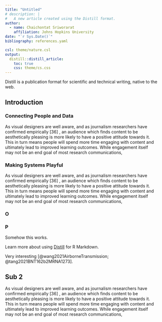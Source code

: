 ```yaml
---
title: "Untitled"
# description: |
#   A new article created using the Distill format.
author:
  - name: Chaichontat Sriworarat
    affiliation: Johns Hopkins University
date: "`r Sys.Date()`"
bibliography: references.yaml

csl: theme/nature.csl
output:
  distill::distill_article:
    toc: true
    css: theme/cs.css
---
```


Distill is a publication format for scientific and technical writing, native to the web.

## Introduction

### Connecting People and Data

As visual designers are well aware, and as journalism researchers have confirmed empirically 
[36]
, an audience which finds content to be aesthetically pleasing is more likely to have a positive attitude towards it. This in turn means people will spend more time engaging with content and ultimately lead to improved learning outcomes. While engagement itself may not be an end goal of most research communications, 

### Making Systems Playful

As visual designers are well aware, and as journalism researchers have confirmed empirically 
[36]
, an audience which finds content to be aesthetically pleasing is more likely to have a positive attitude towards it. This in turn means people will spend more time engaging with content and ultimately lead to improved learning outcomes. While engagement itself may not be an end goal of most research communications, 

### O

### P

Somehow this works.

Learn more about using [Distill](https://rstudio.github.io/distill) for R Markdown.

Very interesting [@wang2021AirborneTransmission; @tang2021BNT162b2MRNA1273].


## Sub 2

As visual designers are well aware, and as journalism researchers have confirmed empirically 
[36]
, an audience which finds content to be aesthetically pleasing is more likely to have a positive attitude towards it. This in turn means people will spend more time engaging with content and ultimately lead to improved learning outcomes. While engagement itself may not be an end goal of most research communications, 